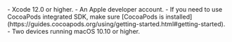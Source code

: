 <PlatformWrapper platform="macos">
- Xcode 12.0 or higher.
- An Apple developer account.
- If you need to use CocoaPods integrated SDK, make sure [CocoaPods is installed](https://guides.cocoapods.org/using/getting-started.html#getting-started).
- Two devices running macOS 10.10 or higher.
</PlatformWrapper>
